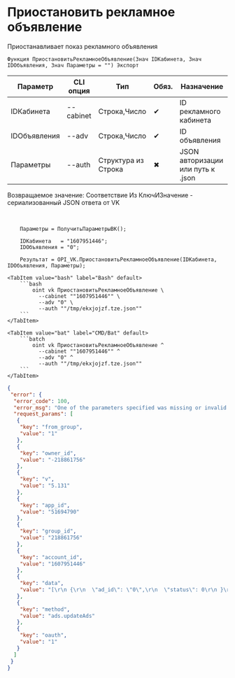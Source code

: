 ﻿---
sidebar_position: 3
description: Приостановить рекламное объявление и другие функции для работы с VK в Открытом пакете интеграций - бесплатной open-source библиотеке интеграций для 1С:Предприятие 8, OneScript и CLI
keywords: [1C, 1С, 1С:Предприятие, 1С:Предприятие 8.3, API, Интеграция, Сервисы, Обмен, OneScript, CLI, VK]
---


# Приостановить рекламное объявление
 Приостанавливает показ рекламного объявления



`Функция ПриостановитьРекламноеОбъявление(Знач IDКабинета, Знач IDОбъявления, Знач Параметры = "") Экспорт`

  | Параметр | CLI опция | Тип | Обяз. | Назначение |
  |-|-|-|-|-|
  | IDКабинета | --cabinet | Строка,Число | &#x2714; | ID рекламного кабинета |
  | IDОбъявления | --adv | Строка,Число | &#x2714; | ID объявления |
  | Параметры | --auth | Структура из Строка | &#x2716; | JSON авторизации или путь к .json |

  
  Возвращаемое значение:   Соответствие Из КлючИЗначение - сериализованный JSON ответа от VK

<br/>




```bsl title="Пример использования для 1С:Предприятие/OneScript"
    Параметры = ПолучитьПараметрыВК();

    IDКабинета   = "1607951446";
    IDОбъявления = "0";

    Результат = OPI_VK.ПриостановитьРекламноеОбъявление(IDКабинета, IDОбъявления, Параметры);
```
    

 <Tabs>
  
    <TabItem value="bash" label="Bash" default>
        ```bash
            oint vk ПриостановитьРекламноеОбъявление \
              --cabinet ""1607951446"" \
              --adv "0" \
              --auth ""/tmp/ekxjojzf.tze.json""
        ```
    </TabItem>
  
    <TabItem value="bat" label="CMD/Bat" default>
        ```batch
            oint vk ПриостановитьРекламноеОбъявление ^
              --cabinet ""1607951446"" ^
              --adv "0" ^
              --auth ""/tmp/ekxjojzf.tze.json""
        ```
    </TabItem>
</Tabs>


```json title="Результат"
{
 "error": {
  "error_code": 100,
  "error_msg": "One of the parameters specified was missing or invalid: data[0][ad_id] is invalid",
  "request_params": [
   {
    "key": "from_group",
    "value": "1"
   },
   {
    "key": "owner_id",
    "value": "-218861756"
   },
   {
    "key": "v",
    "value": "5.131"
   },
   {
    "key": "app_id",
    "value": "51694790"
   },
   {
    "key": "group_id",
    "value": "218861756"
   },
   {
    "key": "account_id",
    "value": "1607951446"
   },
   {
    "key": "data",
    "value": "[\r\n {\r\n  \"ad_id\": \"0\",\r\n  \"status\": 0\r\n }\r\n]"
   },
   {
    "key": "method",
    "value": "ads.updateAds"
   },
   {
    "key": "oauth",
    "value": "1"
   }
  ]
 }
}
```
